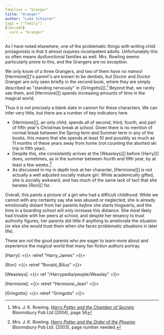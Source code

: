 ```yaml
---
families = "Granger"
title: "Granger"
author: "Luke Schierer"
tags = ["family"]
[cascade]
  surn = "Granger"
---
```


As I have noted elsewhere, one of the problematic things with writing child
protagonists is that it almost *requires* incompetent adults.  Unfortunately
this so often means dysfunctional families as well.  Mrs. Rowling seems
particularly prone to this, and the Grangers are no exception. 

We only know of a three Grangers, and two of them *have no names*!
[Hermione][]'s parent's are known to be dentists, but Doctor and Doctor Granger
are only seen briefly in the second book, where they are simply described as
"standing nervously" in [Gringotts][].[^221201-1]  Beyond that, we rarely see
them, and [Hermione][] spends increasing amounts of time in the magical world.

Thus it is not precisely a blank slate in cannon for these characters.  We can
infer very little, but there are a number of key indicators here.  

* [Hermione][], an only child, spends all of second, third, fourth, and part of
  fifth year's Christmas break at school.  Given there is no mention of normal
  break between the Spring term and Summer term in any of the books, this means
  that she spends at least 10 and possibly as much as 11 months of these years
  away from home (not counting the aborted ski trip in fifth year). 
* Despite this, she consistently arrives at the [Weasleys][] before [Harry][]
  does, sometimes, as in the summer between fourth and fifth year, by at least
  a few weeks.[^221201-2] 
* As discussed in my in depth look at her character, [Hermione][] is not
  actually a well adjusted socially mature girl.  While academically gifted,
  she is socially awkward, and has much of the same lack of tact that she
  berates [Ron][] for.

Overall, this paints a picture of a girl who had a difficult childhood.  While
we cannot with any certainty say she was abused or neglected, she is already
emotionally distant from her parents *before* she starts Hogwarts, and the time
in a boarding school will only increase this distance.   She most likely had
trouble with her peers at school, and despite her tenancy to trust authority
figures, her parents did little if anything to ameliorate the situation (or
else she would trust them when she faces problematic situations in later life). 

These are not the good parents who are eager to learn more about and experience
the magical world that many fan fiction authors portray.

[Harry]: <{{< relref "Harry_James" >}}>

[Ron]: <{{< relref "Ronald_Bilius" >}}>

[Weasleys]: <{{< ref "/Harrypedia/people/Weasley" >}}> 

[Hermione]: <{{< relref "Hermione_Jean" >}}>

[Gringotts]: <{{< relref "Gringotts" >}}>

[^221201-1]: Mrs. J. K. Rowling.
    _[Harry Potter and the Chamber of Secrets](https://www.librarything.com/work/683408/book/225886342)_
    Bloomsbury Pub Ltd (2004), page 56

[^221201-2]: Mrs. J. K. Rowling.
    _[Harry Potter and the Order of the Phoenix](https://www.librarything.com/work/115/book/225886709)_
    Bloomsbury Pub Ltd. (2003), page number needed.
